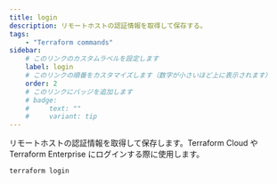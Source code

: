 ```yaml
---
title: login
description: リモートホストの認証情報を取得して保存する。
tags:
    - "Terraform commands"
sidebar:
    # このリンクのカスタムラベルを設定します
    label: login
    # このリンクの順番をカスタマイズします（数字が小さいほど上に表示されます）
    order: 2
    # このリンクにバッジを追加します
    # badge:
    #     text: ""
    #     variant: tip
---
```


リモートホストの認証情報を取得して保存します。Terraform Cloud や Terraform Enterprise にログインする際に使用します。

```bash frame="none"
terraform login

```
